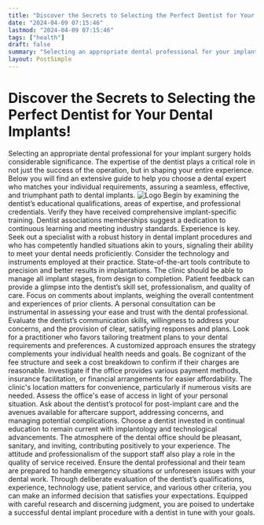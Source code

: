 ```yaml
---
title: "Discover the Secrets to Selecting the Perfect Dentist for Your Dental Implants!"
date: "2024-04-09 07:15:46"
lastmod: "2024-04-09 07:15:46"
tags: ["health"]
draft: false
summary: "Selecting an appropriate dental professional for your implant surgery holds considerable significance. The expertise of the dentist plays a critical role in not just the success of the operation, but in shaping your entire experience. Below you will find an extensive guide to help you choose a dental expert who matches your individual requirements, assuring a seamless, effective, and triumphant path to dental implants."
layout: PostSimple
---
```

# Discover the Secrets to Selecting the Perfect Dentist for Your Dental Implants!
Selecting an appropriate dental professional for your implant surgery holds considerable significance. The expertise of the dentist plays a critical role in not just the success of the operation, but in shaping your entire experience. Below you will find an extensive guide to help you choose a dental expert who matches your individual requirements, assuring a seamless, effective, and triumphant path to dental implants.
<img alt="Logo" class="lazyImg" data-src="https://cdn.seniorsselection.com/src_image/b55f5d6799e18976984dc369a783def3.webp" src="/statics/image/loading.webp"/>
Begin by examining the dentist’s educational qualifications, areas of expertise, and professional credentials. Verify they have received comprehensive implant-specific training. Dentist associations memberships suggest a dedication to continuous learning and meeting industry standards.
Experience is key. Seek out a specialist with a robust history in dental implant procedures and who has competently handled situations akin to yours, signaling their ability to meet your dental needs proficiently.
Consider the technology and instruments employed at their practice. State-of-the-art tools contribute to precision and better results in implantations. The clinic should be able to manage all implant stages, from design to completion.
Patient feedback can provide a glimpse into the dentist’s skill set, professionalism, and quality of care. Focus on comments about implants, weighing the overall contentment and experiences of prior clients.
A personal consultation can be instrumental in assessing your ease and trust with the dental professional. Evaluate the dentist’s communication skills, willingness to address your concerns, and the provision of clear, satisfying responses and plans.
Look for a practitioner who favors tailoring treatment plans to your dental requirements and preferences. A customized approach ensures the strategy complements your individual health needs and goals.
Be cognizant of the fee structure and seek a cost breakdown to confirm if their charges are reasonable. Investigate if the office provides various payment methods, insurance facilitation, or financial arrangements for easier affordability.
The clinic's location matters for convenience, particularly if numerous visits are needed. Assess the office's ease of access in light of your personal situation.
Ask about the dentist’s protocol for post-implant care and the avenues available for aftercare support, addressing concerns, and managing potential complications.
Choose a dentist invested in continual education to remain current with implantology and technological advancements.
The atmosphere of the dental office should be pleasant, sanitary, and inviting, contributing positively to your experience. The attitude and professionalism of the support staff also play a role in the quality of service received.
Ensure the dental professional and their team are prepared to handle emergency situations or unforeseen issues with your dental work.
Through deliberate evaluation of the dentist’s qualifications, experience, technology use, patient service, and various other criteria, you can make an informed decision that satisfies your expectations. Equipped with careful research and discerning judgment, you are poised to undertake a successful dental implant procedure with a dentist in tune with your goals.
        